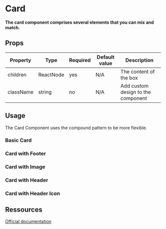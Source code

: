
<Meta title="Components/Card" />

# Card

**The card component comprises several elements that you can mix and match.**

## Props

| Property  | Type      | Required | Default value | Description                        |
| --------- | --------- | -------- | ------------- | ---------------------------------- |
| children  | ReactNode | yes      | N/A           | The content of the box             |
| className | string    | no       | N/A           | Add custom design to the component |

## Usage

The Card Component uses the compound pattern to be more flexible.

### Basic Card

<Canvas>
  <Story id="components-card--basic-card" name="BasicCard" />
</Canvas>

### Card with Footer

<Canvas>
  <Story id="components-card--card-with-footer" name="CardWithFooter" />
</Canvas>

### Card with Image

<Canvas>
  <Story id="components-card--card-with-image" name="CardWithImage" />
</Canvas>

### Card with Header

<Canvas>
  <Story id="components-card--card-with-header" name="CardWithHeader" />
</Canvas>

### Card with Header Icon

<Canvas>
  <Story id="components-card--card-with-header-icon" name="CardWithHeaderIcon" />
</Canvas>

## Ressources

[Official documentation](https://bulma.io/documentation/components/card)

